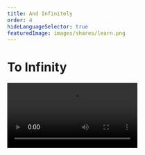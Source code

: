 ```yaml
---
title: And Infinitely
order: 4
hideLanguageSelector: true
featuredImage: images/shares/learn.png
---
```


# To Infinity 

<Video src="https://www.youtube-nocookie.com/embed/qdIP6HilbWE" />

This piece looks at infinite games in very broad way. If you'd like to consider the idea from a true game designer's perspective, in the specific context of blockchains, we suggest Kernel fellow Ronan Sanford's essay, linked below. In particular, he makes the case for infinite games as **interoperable**, **permission-less**, **persistent**, and **immutable**. Of these properties, immutability may seem at odds with the work of Dr. James P. Carse, which we cover in detail here, until you realise that an inherent property of the medium is "forkability".

This is likely the most interesting meta-point of Ronan's analysis: you need not include complicated governance mechanisms to have a game which is both immutable and yet which can be updated when necessary, given that it exists on a shared ledger where it can be copied and redeployed (which applies not only to the contractual logic, but the state itself).

<InfoBlock>

<Box>

**Infinite Games**

![Infinite Games](/images/build/infinite-game.png)

<Aligner center>
<Button to="https://ronan.eth.limo/blog/infinite-games/">
    Read
</Button>
</Aligner>

</Box>

</InfoBlock>

# And Beyond

Dr. Carse wrote [**Finite and Infinite Games: A Vision of Life as Play and Possibility**](ttps://books.google.com.ph/books/about/Finite_and_Infinite_Games.html?id=ObLBJ_w2ZlcC&printsec=frontcover&source=kp_read_button&redir_esc=y#v=onepage&q&f=false) in 1986, years before blockchains and the internet. This is a feature common to much of the work you will find in Kernel: it is both timely and timeless. It addresses the pertinent issues of the day, but it does so with such insight and wit that the conclusions which can be drawn from it apply across our shared histories.

It would seem that, works which **play with time** are more likely to become timeless than those which attempt to transcend it. As [Ornette Coleman said](https://pleasekillme.com/ornette-coleman/), 

> The real truth, the real church is coming to the human being. Ain’t nothing in this world gonna get in your way ‘cause you can’t see it or talk to it. All you can do is experience it. Eternity is not a word, it’s an existence.

Play is ultimately embodied, contextual, and personal. It's only when you're having the time of your life that you can invite others into the kind of game that is worth continuing indefinitely.

Dr. Carse’s book starts with:

> There are at least two kinds of games. One could be called finite, the other infinite. A finite game is played for the purpose of winning, an infinite game for the purpose of continuing the play.

Most of us frame the games we play as finite. Finite games include goals such as reaching the top of leaderboards, becoming the top grossing game on the app store, becoming the most funded gitcoin grant, getting some percentage of market share, becoming the next Uber / AirBnb / Amazon.

Dr. Carse's work aligns marvellously with the kind of thinking we would like to cultivate with Kernel fellows. In particular, one point in the book harks back to [language](/learn/module-7/no-paradigm) and [meaningful conversations](/conversation):

> the rules of an infinite game [...] are like the grammar of a living language, where those of a finite game are like the rules of debate. In the former case we observe rules as a way of continuing discourse with each other; in the latter we observe rules as a way of bringing the speech of another person to an end.

This idea of continued discourse, or play, can be found underneath everything we do at Kernel. We do not spurn rules or convention; we just contextualise them appropriately. Rules are not followed as a means of gaining control or power, and we do not care whose turn it is next. Rules exist in order to continue playing [increasingly principled games](/learn/module-6/) with one another, always in the light of the shared understanding that any rule, any boundary, is [just a convention](https://www.youtube.com/watch?v=LwLP62fL83k&t=622s), inviting ever more creative, dramatic kinds of play.

> Inasmuch as a finite game is intended for conclusion, inasmuch as its roles are scripted and performed for an audience, we shall refer to finite play as *theatrical*. Although script and plot do not seem to be written in advance, we are always able to look back at the path followed to victory and say of the winners that they certainly knew how to act and what to say. Inasmuch as infinite players avoid any outcome whatsoever, keeping the future open, making all scripts useless, we shall refer to infinite play as *dramatic*.

# The Powerless Protocols

> The less effective [the Church] is as a power, the more effective she can be as a celebrant of the mystery.

This quote is taken from an Ivan Illich essay called _The Powerless Church_, which you can find on page 42 of [this pdf](https://download.tuxfamily.org/openmathdep/history/Celebration_of_Awareness-Illich.pdf). The core idea is simple: if we are to play ongoing, dramatic games with each other on principle, then we need to question the idea that possession of property can or should be translated into power over another human being. Or in Dr. Carse’s words:

> Power is a feature only of finite games. It is not dramatic but theatrical. How then do infinite players contend with power? Infinite play is always dramatic; its outcome is endlessly open [...] Infinite players look forward, not to a victory in which the past will achieve a timeless meaning, but toward ongoing play in which the past will require **constant reinterpretation**.

This insight matches one from David Wengrow and David Graeber's book [_The Dawn of Everything_](/conversation/hospitality/#violating-care), where they describe in detail more than one culture in which it simply wasn't possible to exercise power based on material possession. Such societies found the European notion of property - and the way it led people to behave without generosity - to be barbaric anathema, which they self-consciously rejected. The Europeans were a people rich in property, but poor in relationship and in time, and totally lacking freedom. 

A way to reinvigorate these lost freedoms is through the kinds of social experiments more readily accessible to us in the realm of ritual play. However, there is a critical element from Dr. Carse's work which is difficult to imagine "in production":

> The rules of an infinite game must change in the course of play. The rules are changed when the players of an infinite game agree that the play is imperiled by a finite outcome — that is, by the victory of some players and the defeat of others. The rules of an infinite game are changed to prevent anyone from winning the game and to bring as many persons as possible into the play.

Any rule you create simultaneously creates an incentive for a player to manipulate it. So, if you create rules for who wins and loses–that is, if you create a reward-oriented hierarchy–then, inevitably, people will try to bend the rules to make sure they win and others lose. However, if the rules you design only specify how they may be kept from becoming exclusionary and changed to ensure the game keeps going, then the most likely outcome of any manipulation is greater inclusivity and more robust ongoingness. We call such rules “[credibly neutral](https://nakamoto.com/credible-neutrality/)”.

There is some historical precedent for this in the world of blockchains: just look at the DAO hard fork, or any of [Bitcoin's own forks](https://en.wikipedia.org/wiki/List_of_bitcoin_forks#Unintended_hard_forks). However, the narrative around these has so far revolved around pseudo-permanence, rather than play.

**Play is not a trivial activity. Play is fundamental. Permanence is actually the naive idea in a world premised on transience.**

Don't be fooled by any promises of permanence, or the power that possessions seem to afford you. Play with all your heart and you will become like Alobar from Tom Robbins' epic novel, _Jitterbug Perfume_:

> Have you forgotten? Are you to be an individual, a trespasser in territory no-one else has had the wit or nerve to explore, or just another troublesome mosquito to be swatted by the authorities? You’re no longer a king or a warrior, remember, but something new […] who can guess what benefits may result from a new life wholly led?

All of this can be summed up in a very simple idea that is very difficult to imagine implementing (though it is worth every bit of effort you're able to put into it):

> Finite players play within boundaries; infinite players play with boundaries.

Dr. Carse's book, **Finite and Infinite Games**, ends succinctly with:

> There is but one infinite game.

Open-ended, and left to our interpretation. Is infinity singular?

# Remembrance

We dedicate this module to the intergalactic memory of [Dr. James P. Carse](https://web.archive.org/web/20201031025635/https://www.legacy.com/obituaries/recorder/obituary.aspx?pid=196925994). In remembering this giant on whose shoulders we stand, we quote both his own work and another deep influence of ours, James Baldwin:

> [Gardening](/learn/module-4/the-garden/#growing-hope) is not outcome-oriented. A successful harvest is not the end of a gardener's existence, but only a phase of it. As any gardener knows, the vitality of a garden does not end with a harvest. It simply takes another form. Gardens do not die in the winter but quietly prepare for another season.

> For nothing is fixed,  
forever, forever, forever,  
it is not fixed;  
the earth is always shifting,  
the light is always changing,  
the sea does not cease to grind down rock.  
Generations do not cease to be born,  
and we are responsible to them  
because we are the only witnesses they have.  
The sea rises, the light fails,  
lovers cling to each other,  
and children cling to us.  
The moment we cease to hold each other,  
the moment we break faith with one another,  
the sea engulfs us and the light goes out.

# Recordings

<Video src="https://www.youtube-nocookie.com/embed/c9xomtkU0jM" />

# A Game Each guild

<List>

<Link to="https://store.steampowered.com/app/1070710/Kind_Words_lo_fi_chill_beats_to_write_to/">

**Kind Words**

A game that epitomizes giving. Write anonymous notes about what currently troubles you, and receive heartwarming letters of support in response from real people all over the world. **Use your words to lift others and be lifted in return.**

<Image src="/images/gaming-img/ScrollingRequests.gif" alt="Kind Words" />
<Image src="/images/gaming-img/WriteLetter.gif" alt="Kind Words" />

</Link>

</List>